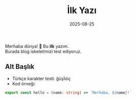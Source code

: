 ﻿---
title: "İlk Yazı"
date: "2025-08-25"
summary: "Blog iskeletimiz hazır."
tags:
  - nextjs
  - mdx
  - tailwind
published: true
---

Merhaba dünya! 👋 Bu **ilk** yazım.  
Burada blog iskeletimizi test ediyoruz.

## Alt Başlık

- Türkçe karakter testi: ğüşİıöç
- Kod örneği:

```ts
export const hello = (name: string) => `Merhaba, ${name}!`
